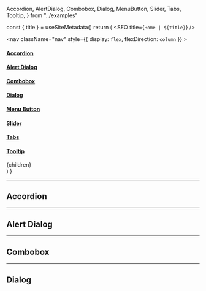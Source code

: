 
  Accordion,
  AlertDialog,
  Combobox,
  Dialog,
  MenuButton,
  Slider,
  Tabs,
  Tooltip,
} from "../examples"


  const { title } = useSiteMetadata()
  return (
    <Layout>
      <SEO title={`Home | ${title}`} />
      <div className="page padding">
        <div className="aside-content-grid">
          <aside className="aside">
            <nav
              className="nav"
              style={{ display: `flex`, flexDirection: `column` }}
            >
              <a className="nav-link" href="#accordion">
                <h4>Accordion</h4>
              </a>
              <a className="nav-link" href="#alert-dialog">
                <h4>Alert Dialog</h4>
              </a>
              <a className="nav-link" href="#combobox">
                <h4>Combobox</h4>
              </a>
              <a className="nav-link" href="#dialog">
                <h4>Dialog</h4>
              </a>
              <a className="nav-link" href="#menu-button">
                <h4>Menu Button</h4>
              </a>
              <a className="nav-link" href="#slider">
                <h4>Slider</h4>
              </a>
              <a className="nav-link" href="#tabs">
                <h4>Tabs</h4>
              </a>
              <a className="nav-link" href="#tooltip">
                <h4>Tooltip</h4>
              </a>
            </nav>
          </aside>
          <div className="content">{children}</div>
        </div>
      </div>
    </Layout>
  )
}

---

<h2 id="accordion" className="title scroll-margin-top">
  Accordion
</h2>
<Accordion />

---

<h2 id="alert-dialog" className="title scroll-margin-top">
  Alert Dialog
</h2>
<AlertDialog />

---

<h2 id="combobox" className="title scroll-margin-top">
  Combobox
</h2>
<Combobox />

---

<h2 id="dialog" className="title scroll-margin-top">
  Dialog
</h2>
<Dialog />

---

<h2 id="menu-button" className="title scroll-margin-top">
  Menu Button
</h2>
<MenuButton />

---

<h2 id="slider" className="title scroll-margin-top">
  Slider
</h2>
<Slider />

---

<h2 id="tabs" className="title scroll-margin-top">
  Tabs
</h2>
<Tabs />

---

<h2 id="tooltip" className="title scroll-margin-top">
  Tooltip
</h2>
<Tooltip />

---

<br />
